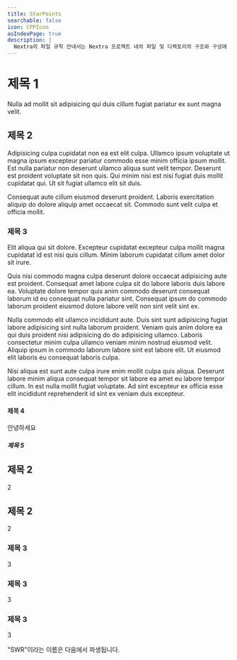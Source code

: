 ```yaml
---
title: StarPoints
searchable: false
icon: CPPIcon
asIndexPage: true
description: |
  Nextra의 파일 규칙 안내서는 Nextra 프로젝트 내의 파일 및 디렉토리의 구조와 구성에 대한 자세한 내용을 설명합니다. 여기에는 `page.mdx`, `_meta.js` 및 `mdx-components.js` 파일의 사용과 `content` 및 `src` 디렉토리가 포함됩니다.
---
```


# 제목 1

Nulla ad mollit sit adipisicing qui duis cillum fugiat pariatur ex sunt magna velit.

## 제목 2

Adipisicing culpa cupidatat non ea est elit culpa. Ullamco ipsum voluptate ut magna ipsum excepteur pariatur commodo esse minim officia ipsum mollit. Est nulla pariatur non deserunt ullamco aliqua sunt velit tempor. Deserunt est proident voluptate sit non quis. Qui minim nisi est nisi fugiat duis mollit cupidatat qui. Ut sit fugiat ullamco elit sit duis.

Consequat aute cillum eiusmod deserunt proident. Laboris exercitation aliquip do dolore aliquip amet occaecat sit. Commodo sunt velit culpa et officia mollit.

### 제목 3

Elit aliqua qui sit dolore. Excepteur cupidatat excepteur culpa mollit magna cupidatat id est nisi quis cillum. Minim laborum cupidatat cillum amet dolor sit irure.

Quis nisi commodo magna culpa deserunt dolore occaecat adipisicing aute est proident. Consequat amet labore culpa sit do labore laboris duis labore ea. Voluptate dolore tempor quis anim commodo deserunt consequat laborum id eu consequat nulla pariatur sint. Consequat ipsum do commodo laborum proident eiusmod dolore labore velit non sint velit sint ex.

Nulla commodo elit ullamco incididunt aute. Duis sint sunt adipisicing fugiat labore adipisicing sint nulla laborum proident. Veniam quis anim dolore ea qui duis proident nisi adipisicing do do adipisicing ullamco. Laboris consectetur minim culpa ullamco veniam minim nostrud eiusmod velit. Aliquip ipsum in commodo laborum labore sint est labore elit. Ut eiusmod elit laboris eu consequat laboris culpa.

Nisi aliqua est sunt aute culpa irure enim mollit culpa quis aliqua. Deserunt labore minim aliqua consequat tempor sit labore ea amet eu labore tempor cillum. In est nulla mollit fugiat voluptate. Ad sint excepteur ex officia esse elit incididunt reprehenderit id sint ex veniam duis excepteur.

#### 제목 4

안녕하세요

##### 제목 5

## 제목 2

2

## 제목 2

2

### 제목 3

3

### 제목 3

3

### 제목 3

3

"SWR"이라는 이름은 다음에서 파생됩니다.